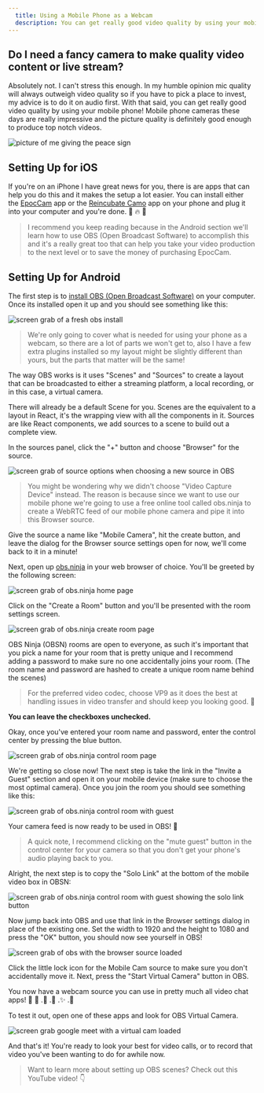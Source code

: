 ```yaml
---
  title: Using a Mobile Phone as a Webcam
  description: You can get really good video quality by using your mobile phone! Mobile phone cameras these days are really impressive and the picture quality is definitely good enough to produce top notch videos.
---
```


## Do I need a fancy camera to make quality video content or live stream?

Absolutely not. I can't stress this enough. In my humble opinion mic quality will always outweigh video quality so if you have to pick a place to invest, my advice is to do it on audio first. With that said, you can get really good video quality by using your mobile phone! Mobile phone cameras these days are really impressive and the picture quality is definitely good enough to produce top notch videos.

![picture of me giving the peace sign](./peace-sign.png)

## Setting Up for iOS

If you're on an iPhone I have great news for you, there is are apps that can help you do this and it makes the setup a lot easier. You can install either the [EpocCam](https://apps.apple.com/us/app/epoccam-webcamera-for-computer/id435355256) app or the [Reincubate Camo](https://apps.apple.com/us/app/reincubate-camo/id1514199064) app on your phone and plug it into your computer and you're done. 🎉 🔥 🙌

> I recommend you keep reading because in the Android section we'll learn how to use OBS (Open Broadcast Software) to accomplish this and it's a really great too that can help you take your video production to the next level or to save the money of purchasing EpocCam.

## Setting Up for Android

The first step is to [install OBS (Open Broadcast Software)](https://obsproject.com/) on your computer. Once its installed open it up and you should see something like this:

![screen grab of a fresh obs install](./fresh-obs-install.png)

> We're only going to cover what is needed for using your phone as a webcam, so there are a lot of parts we won't get to, also I have a few extra plugins installed so my layout might be slightly different than yours, but the parts that matter will be the same!

The way OBS works is it uses "Scenes" and "Sources" to create a layout that can be broadcasted to either a streaming platform, a local recording, or in this case, a virtual camera.

There will already be a default Scene for you. Scenes are the equivalent to a layout in React, it's the wrapping view with all the components in it. Sources are like React components, we add sources to a scene to build out a complete view.

In the sources panel, click the "+" button and choose "Browser" for the source.

![screen grab of source options when choosing a new source in OBS](./source-options.png)

> You might be wondering why we didn't choose "Video Capture Device" instead. The reason is because since we want to use our mobile phone we're going to use a free online tool called obs.ninja to create a WebRTC feed of our mobile phone camera and pipe it into this Browser source.

Give the source a name like "Mobile Camera", hit the create button, and leave the dialog for the Browser source settings open for now, we'll come back to it in a minute!

Next, open up [obs.ninja](https://obs.ninja) in your web browser of choice. You'll be greeted by the following screen:

![screen grab of obs.ninja home page](./obs-ninja.png)

Click on the "Create a Room" button and you'll be presented with the room settings screen.

![screen grab of obs.ninja create room page](./obs-ninja-create-room.png)

OBS Ninja (OBSN) rooms are open to everyone, as such it's important that you pick a name for your room that is pretty unique and I recommend adding a password to make sure no one accidentally joins your room. (The room name and password are hashed to create a unique room name behind the scenes)

> For the preferred video codec, choose VP9 as it does the best at handling issues in video transfer and should keep you looking good. 💅

**You can leave the checkboxes unchecked.**

Okay, once you've entered your room name and password, enter the control center by pressing the blue button.

![screen grab of obs.ninja control room page](./obs-ninja-control-room.png)

We're getting so close now! The next step is take the link in the "Invite a Guest" section and open it on your mobile device (make sure to choose the most optimal camera). Once you join the room you should see something like this:

![screen grab of obs.ninja control room with guest](./obs-ninja-control-room-with-guest.png)

Your camera feed is now ready to be used in OBS! 👏

> A quick note, I recommend clicking on the "mute guest" button in the control center for your camera so that you don't get your phone's audio playing back to you.

Alright, the next step is to copy the "Solo Link" at the bottom of the mobile video box in OBSN:

![screen grab of obs.ninja control room with guest showing the solo link button](./obs-ninja-control-room-copy-solo-link.png)

Now jump back into OBS and use that link in the Browser settings dialog in place of the existing one. Set the width to 1920 and the height to 1080 and press the "OK" button, you should now see yourself in OBS!

![screen grab of obs with the browser source loaded](./obs-browser-source.png)

Click the little lock icon for the Mobile Cam source to make sure you don't accidentally move it. Next, press the "Start Virtual Camera" button in OBS.

You now have a webcam source you can use in pretty much all video chat apps! 🙌 🥳 .👏 .🥰 .✨ .🎉

To test it out, open one of these apps and look for OBS Virtual Camera.

![screen grab google meet with a virtual cam loaded](./google-meet-with-virtual-camera.png)

And that's it! You're ready to look your best for video calls, or to record that video you've been wanting to do for awhile now.

> Want to learn more about setting up OBS scenes? Check out this YouTube video! 👇

<YouTube youTubeId="Sd8hx8Li4tc" />
